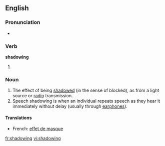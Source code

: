 ==English==

===Pronunciation===
*{{audio|en-us-shadowing.ogg|Audio (US)}}

===Verb===
'''shadowing'''

# {{present participle of|[[shadow#Verb|shadow]]}}

===Noun===
{{en-noun}}

# The effect of being [[shadow]]ed (in the sense of blocked), as from a light source or [[radio]] transmission.
# Speech shadowing is when an individual repeats speech as they hear it immediately without delay (usually through [[earphones]]).

====Translations====
*French: [[effet de masque]]

[[fr:shadowing]]
[[vi:shadowing]]